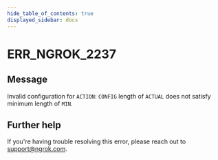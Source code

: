 ```yaml
---
hide_table_of_contents: true
displayed_sidebar: docs
---
```



# ERR_NGROK_2237

## Message

Invalid configuration for `ACTION`: `CONFIG` length of `ACTUAL` does not satisfy minimum length of `MIN`.

<ErrorDetails error="err_ngrok_2237" />

## Further help

If you're having trouble resolving this error, please reach out to [support@ngrok.com](mailto:support@ngrok.com?subject=Help%20with%20ERR_NGROK_2237).
